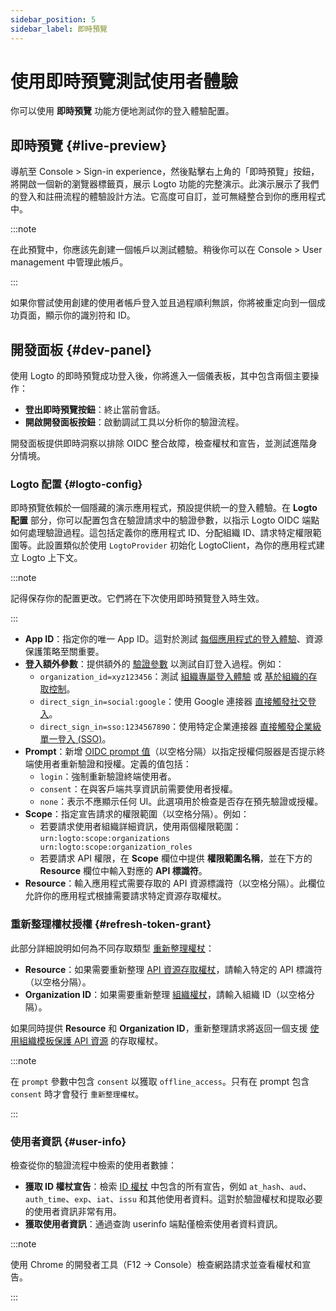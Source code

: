 ```yaml
---
sidebar_position: 5
sidebar_label: 即時預覽
---
```


# 使用即時預覽測試使用者體驗

你可以使用 **即時預覽** 功能方便地測試你的登入體驗配置。

## 即時預覽 \{#live-preview}

導航至 <CloudLink to="/sign-in-experience">Console > Sign-in experience</CloudLink>，然後點擊右上角的「即時預覽」按鈕，將開啟一個新的瀏覽器標籤頁，展示 Logto 功能的完整演示。此演示展示了我們的登入和註冊流程的體驗設計方法。它高度可自訂，並可無縫整合到你的應用程式中。

:::note

在此預覽中，你應該先創建一個帳戶以測試體驗。稍後你可以在 <CloudLink to="/user-management">Console > User management</CloudLink> 中管理此帳戶。

:::

如果你嘗試使用創建的使用者帳戶登入並且過程順利無誤，你將被重定向到一個成功頁面，顯示你的識別符和 ID。

## 開發面板 \{#dev-panel}

使用 Logto 的即時預覽成功登入後，你將進入一個儀表板，其中包含兩個主要操作：

- **登出即時預覽按鈕**：終止當前會話。
- **開啟開發面板按鈕**：啟動調試工具以分析你的驗證流程。

開發面板提供即時洞察以排除 OIDC 整合故障，檢查權杖和宣告，並測試進階身分情境。

### Logto 配置 \{#logto-config}

即時預覽依賴於一個隱藏的演示應用程式，預設提供統一的登入體驗。在 **Logto 配置** 部分，你可以配置包含在驗證請求中的驗證參數，以指示 Logto OIDC 端點如何處理驗證過程。這包括定義你的應用程式 ID、分配組織 ID、請求特定權限範圍等。此設置類似於使用 `LogtoProvider` 初始化 LogtoClient，為你的應用程式建立 Logto 上下文。

:::note

記得保存你的配置更改。它們將在下次使用即時預覽登入時生效。

:::

- **App ID**：指定你的唯一 App ID。這對於測試 [每個應用程式的登入體驗](/customization/match-your-brand#app-specific-branding)、資源保護策略至關重要。
- **登入額外參數**：提供額外的 [驗證參數](/end-user-flows/authentication-parameters) 以測試自訂登入過程。例如：
  - `organization_id=xyz123456`：測試 [組織專屬登入體驗](/customization/match-your-brand#organization-specific-branding) 或 [基於組織的存取控制](/authorization/organization-template/protect-organization-resources)。
  - `direct_sign_in=social:google`：使用 Google 連接器 [直接觸發社交登入](/end-user-flows/authentication-parameters/direct-sign-in#social-sign-in)。
  - `direct_sign_in=sso:1234567890`：使用特定企業連接器 [直接觸發企業級單一登入 (SSO)](/end-user-flows/authentication-parameters/direct-sign-in#enterprise-sso)。
- **Prompt**：新增 [OIDC prompt 值](https://blog.logto.io/introducing-oidc-prompt)（以空格分隔）以指定授權伺服器是否提示終端使用者重新驗證和授權。定義的值包括：
  - `login`：強制重新驗證終端使用者。
  - `consent`：在與客戶端共享資訊前需要使用者授權。
  - `none`：表示不應顯示任何 UI。此選項用於檢查是否存在預先驗證或授權。
- **Scope**：指定宣告請求的權限範圍（以空格分隔）。例如：
  - 若要請求使用者組織詳細資訊，使用兩個權限範圍：`urn:logto:scope:organizations urn:logto:scope:organization_roles`
  - 若要請求 API 權限，在 **Scope** 欄位中提供 **權限範圍名稱**，並在下方的 **Resource** 欄位中輸入對應的 **API 標識符**。
- **Resource**：輸入應用程式需要存取的 API 資源標識符（以空格分隔）。此欄位允許你的應用程式根據需要請求特定資源存取權杖。

### 重新整理權杖授權 \{#refresh-token-grant}

此部分詳細說明如何為不同存取類型 [重新整理權杖](https://auth-wiki.logto.io/refresh-token)：

- **Resource**：如果需要重新整理 [API 資源存取權杖](/authorization/api-resources/protect-your-api)，請輸入特定的 API 標識符（以空格分隔）。
- **Organization ID**：如果需要重新整理 [組織權杖](/authorization/organization-template/protect-organization-resources#step-2-fetch-organization-token)，請輸入組織 ID（以空格分隔）。

如果同時提供 **Resource** 和 **Organization ID**，重新整理請求將返回一個支援 [使用組織模板保護 API 資源](/authorization/organization-template/protect-api-reources) 的存取權杖。

:::note

在 `prompt` 參數中包含 `consent` 以獲取 `offline_access`。只有在 prompt 包含 `consent` 時才會發行 `重新整理權杖`。

:::

### 使用者資訊 \{#user-info}

檢查從你的驗證流程中檢索的使用者數據：

- **獲取 ID 權杖宣告**：檢索 [ID 權杖](https://auth-wiki.logto.io/id-token) 中包含的所有宣告，例如 `at_hash`、`aud`、`auth_time`、`exp`、`iat`、`issu` 和其他使用者資料。這對於驗證權杖和提取必要的使用者資訊非常有用。
- **獲取使用者資訊**：通過查詢 userinfo 端點僅檢索使用者資料資訊。

:::note

使用 Chrome 的開發者工具（F12 → Console）檢查網路請求並查看權杖和宣告。

:::